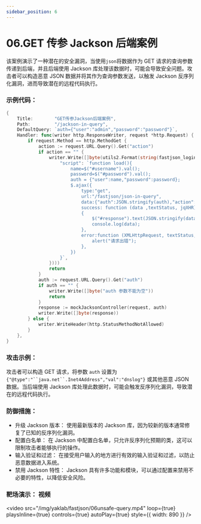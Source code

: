 ```yaml
---
sidebar_position: 6
---
```


# 06.GET 传参 Jackson 后端案例

该案例演示了一种潜在的安全漏洞，当使用`json`将数据作为 GET 请求的查询参数传递到后端，并且后端使用 Jackson 库处理该数据时，可能会导致安全问题。攻击者可以构造恶意 JSON 数据并将其作为查询参数发送，以触发 Jackson 反序列化漏洞，进而导致潜在的远程代码执行。

### 示例代码：

```Go
{
    Title:        "GET传参Jackson后端案例",
    Path:         "/jackson-in-query",
    DefaultQuery: `auth={"user":"admin","password":"password"}`,
    Handler: func(writer http.ResponseWriter, request *http.Request) {
        if request.Method == http.MethodGet {
            action := request.URL.Query().Get("action")
            if action == "" {
                writer.Write([]byte(utils2.Format(string(fastjson_loginPage), map[string]string{
                    "script": `function load(){
                        name=$("#username").val();
                        password=$("#password").val();
                        auth = {"user":name,"password":password};
                        $.ajax({
                            type:"get",
                            url:"/fastjson/json-in-query",
                            data:{"auth":JSON.stringify(auth),"action":"login"},
                            success: function (data ,textStatus, jqXHR)
                            {
                                $("#response").text(JSON.stringify(data));
                                console.log(data);
                            },
                            error:function (XMLHttpRequest, textStatus, errorThrown) {
                                alert("请求出错");
                            },
                        })
                    }`,
                })))
                return
            }
            auth := request.URL.Query().Get("auth")
            if auth == "" {
                writer.Write([]byte("auth 参数不能为空"))
                return
            }
            response := mockJacksonController(request, auth)
            writer.Write([]byte(response))
        } else {
            writer.WriteHeader(http.StatusMethodNotAllowed)
        }
    },
}
```

### 攻击示例：

攻击者可以构造 GET 请求，将参数 `auth` 设置为 ` {"@type":"``java.net``.Inet4Address","val":"dnslog"} ` 或其他恶意 JSON 数据。当后端使用 Jackson 库处理此数据时，可能会触发反序列化漏洞，导致潜在的远程代码执行。

### 防御措施：

- 升级 Jackson 版本： 使用最新版本的 Jackson 库，因为较新的版本通常修复了已知的反序列化漏洞。
- 配置白名单： 在 Jackson 中配置白名单，只允许反序列化预期的类，这可以限制攻击者能够执行的操作。
- 输入验证和过滤： 在接受用户输入的地方进行有效的输入验证和过滤，以防止恶意数据进入系统。
- 禁用 Jackson 特性： Jackson 具有许多功能和模块，可以通过配置来禁用不必要的特性，以降低安全风险。

### 靶场演示： 视频

<video
  src="/img/yaklab/fastjson/06unsafe-query.mp4"
  loop={true}
  playsInline={true}
  controls={true}
  autoPlay={true}
  style={{ width: 890 }}
/>
